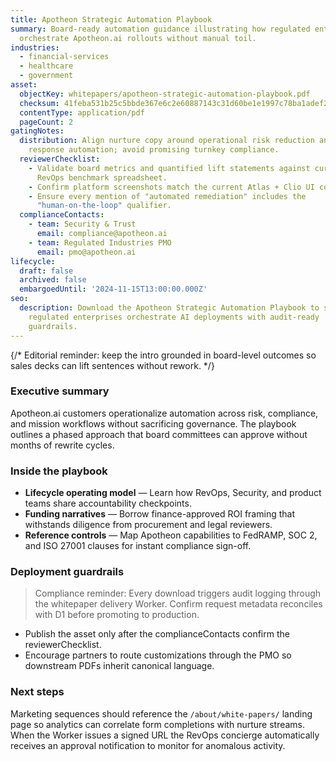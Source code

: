 ```yaml
---
title: Apotheon Strategic Automation Playbook
summary: Board-ready automation guidance illustrating how regulated enterprises
  orchestrate Apotheon.ai rollouts without manual toil.
industries:
  - financial-services
  - healthcare
  - government
asset:
  objectKey: whitepapers/apotheon-strategic-automation-playbook.pdf
  checksum: 41feba531b25c5bbde367e6c2e60887143c31d60be1e1997c78ba1adef269771
  contentType: application/pdf
  pageCount: 2
gatingNotes:
  distribution: Align nurture copy around operational risk reduction and incident
    response automation; avoid promising turnkey compliance.
  reviewerChecklist:
    - Validate board metrics and quantified lift statements against current
      RevOps benchmark spreadsheet.
    - Confirm platform screenshots match the current Atlas + Clio UI components.
    - Ensure every mention of "automated remediation" includes the
      "human-on-the-loop" qualifier.
  complianceContacts:
    - team: Security & Trust
      email: compliance@apotheon.ai
    - team: Regulated Industries PMO
      email: pmo@apotheon.ai
lifecycle:
  draft: false
  archived: false
  embargoedUntil: '2024-11-15T13:00:00.000Z'
seo:
  description: Download the Apotheon Strategic Automation Playbook to see how
    regulated enterprises orchestrate AI deployments with audit-ready
    guardrails.
---
```


{/* Editorial reminder: keep the intro grounded in board-level outcomes so sales decks can lift sentences without rework. */}

### Executive summary

Apotheon.ai customers operationalize automation across risk, compliance, and mission workflows without sacrificing governance. The playbook outlines a phased approach that board committees can approve without months of rewrite cycles.

### Inside the playbook

- **Lifecycle operating model** — Learn how RevOps, Security, and product teams share accountability checkpoints.
- **Funding narratives** — Borrow finance-approved ROI framing that withstands diligence from procurement and legal reviewers.
- **Reference controls** — Map Apotheon capabilities to FedRAMP, SOC 2, and ISO 27001 clauses for instant compliance sign-off.

### Deployment guardrails

> Compliance reminder: Every download triggers audit logging through the whitepaper delivery Worker. Confirm request metadata reconciles with D1 before promoting to production.

- Publish the asset only after the complianceContacts confirm the reviewerChecklist.
- Encourage partners to route customizations through the PMO so downstream PDFs inherit canonical language.

### Next steps

Marketing sequences should reference the `/about/white-papers/` landing page so analytics can correlate form completions with nurture streams. When the Worker issues a signed URL the RevOps concierge automatically receives an approval notification to monitor for anomalous activity.
